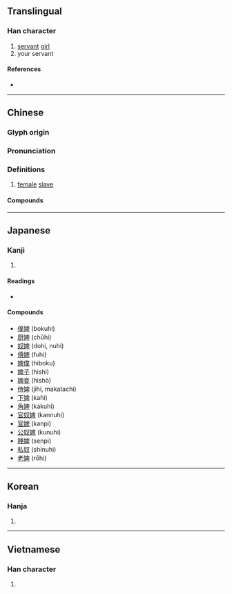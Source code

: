 {{character info/new}}
==Translingual==

===Han character===
{{Han char|rn=38|rad=女|as=08|sn=11|four=46440|canj=VHWJ|ids=⿰女卑}}

# [[servant]] [[girl]]
# your servant

====References====
* {{Han ref|kx=0265.100|dkj=06428|dj=0532.080|hdz=21059.140|uh=5A62|ud=23138|bh=B141|bd=45377}}

----

==Chinese==
{{zh-forms}}

===Glyph origin===
{{Han etym}}

===Pronunciation===
{{zh-pron
|m=bì,bèi
|c=pei5
|mn=pī
|mn-t=bi6
|mc=y
|oc=y
|cat=
}}

===Definitions===
{{zh-hanzi}}

# [[female]] [[slave]]
#: {{zh-x|ref=Zhanguoce|^@威 ^王 勃然 怒 曰：『叱 嗟！而 母 婢 也。』|King Wei furiously responded: "To hell with you! Son of a slave-girl."}}

====Compounds====
{{zh-der|僮婢|呼奴使婢|女婢|奴婢|奴脣婢舌|奴顏婢睞|奴顏婢膝|婢作夫人|婢僕|婢女|婢妮|婢妾|婢子|婢學夫人|婢膝奴顏|媵婢|官婢|家生婢|灶下婢|爨婢|童婢|老婢|賤婢|金奴銀婢}}

----

==Japanese==

===Kanji===
{{ja-kanji|grade=|rs=女08}}

# {{defn|lang=ja|sort=女08}}

====Readings====
* {{ja-readings|goon=[[び]] (bi)|kanon=[[ひ]] (hi)|kun=[[はしため]] (hashitame)}}

====Compounds====
* [[僕婢]] (bokuhi)
* [[厨婢]] (chūhi)
* [[奴婢]] (dohi, nuhi)
* [[傅婢]] (fuhi)
* [[婢僕]] (hiboku)
* [[婢子]] (hishi)
* [[婢妾]] (hishō)
* [[侍婢]] (jihi, makatachi)
* [[下婢]] (kahi)
* [[角婢]] (kakuhi)
* [[官奴婢]] (kannuhi)
* [[官婢]] (kanpi)
* [[公奴婢]] (kunuhi)
* [[賤婢]] (senpi)
* [[私奴]] (shinuhi)
* [[老婢]] (rōhi)

----

==Korean==

===Hanja===
{{ko-hanja|hangeul=비|rv=bi|mr=pi}}

# {{defn|lang=ko|sort=女08}}

----

==Vietnamese==

===Han character===
{{vi-hantu|[[tì]]|rs=女08}}

# {{defn|lang=vi|sort=女08}}